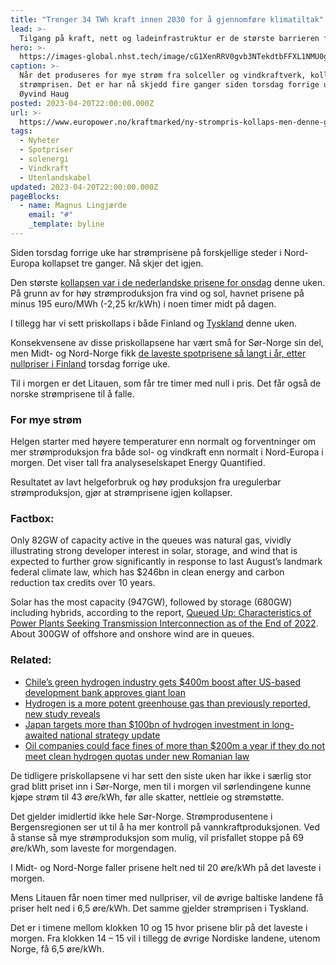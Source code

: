 ```yaml
---
title: "Trenger 34 TWh kraft innen 2030 for å gjennomføre klimatiltak"
lead: >-
  Tilgang på kraft, nett og ladeinfrastruktur er de største barrieren for å gjennomføre tiltakene i Miljødirektoratets rapport Klimatiltak i Norge mot 2030.
hero: >-
  https://images-global.nhst.tech/image/cG1XenRRV0gvb3NTekdtbFFXL1NMU0gva0t5c1JWL0VFWnEvREVPRisvcz0=/nhst/binary/7f631233cf039a000e5e67cf24568fb8?image_version=640
caption: >-
  Når det produseres for mye strøm fra solceller og vindkraftverk, kollapser
  strømprisen. Det er har nå skjedd fire ganger siden torsdag forrige uke. Foto:
  Øyvind Haug
posted: 2023-04-20T22:00:00.000Z
url: >-
  https://www.europower.no/kraftmarked/ny-strompris-kollaps-men-denne-gangen-blir-det-billigere-ogsa-i-norge/2-1-1438894
tags:
  - Nyheter
  - Spotpriser
  - solenergi
  - Vindkraft
  - Utenlandskabel
updated: 2023-04-20T22:00:00.000Z
pageBlocks:
  - name: Magnus Lingjærde
    email: "#"
    _template: byline
---
```


Siden torsdag forrige uke har strømprisene på forskjellige steder i Nord-Europa kollapset tre ganger. Nå skjer det igjen.

Den største [kollapsen var i de nederlandske prisene for onsdag](https://www.europower.no/kraftmarked/na-kan-vi-importere-nesten-gratis-nederlandsk-strom-rsaken-er-for-mye-sol-og-vind/2-1-1434832 "kollapsen var i de nederlandske prisene for onsdag") denne uken. På grunn av for høy strømproduksjon fra vind og sol, havnet prisene på minus 195 euro/MWh (-2,25 kr/kWh) i noen timer midt på dagen.

I tillegg har vi sett priskollaps i både Finland og [Tyskland](https://www.europower.no/kraftmarked/stromprisen-kollapser-i-europa-sol-og-vind-dekker-nesten-hele-forbruket/2-1-1438161 "Tyskland") denne uken.

Konsekvensene av disse priskollapsene har vært små for Sør-Norge sin del, men Midt- og Nord-Norge fikk [de laveste spotprisene så langt i år, etter nullpriser i Finland](https://www.europower.no/kraftmarked/gratis-strom-fra-finland-sorger-for-arets-laveste-strompriser/2-1-1433116 "de laveste spotprisene så langt i år, etter nullpriser i Finland") torsdag forrige uke.

Til i morgen er det Litauen, som får tre timer med null i pris. Det får også de norske strømprisene til å falle.

### For mye strøm

Helgen starter med høyere temperaturer enn normalt og forventninger om mer strømproduksjon fra både sol- og vindkraft enn normalt i Nord-Europa i morgen. Det viser tall fra analyseselskapet Energy Quantified.[
](https://www.europower.no/news/2-1-1438161)

Resultatet av lavt helgeforbruk og høy produksjon fra uregulerbar strømproduksjon, gjør at strømprisene igjen kollapser.

<div class="factbox">
  <h3>Factbox:</h3>
  <p>
    Only 82GW of capacity active in the queues was natural gas, vividly
    illustrating strong developer interest in solar, storage, and wind that is
    expected to further grow significantly in response to last August’s landmark
    federal climate law, which has $246bn in clean energy and carbon reduction
    tax credits over 10 years.
  </p>
</div>

Solar has the most capacity (947GW), followed by storage (680GW) including hybrids, according to the report, [Queued Up: Characteristics of Power Plants Seeking Transmission Interconnection as of the End of 2022](https://emp.lbl.gov/sites/default/files/queued_up_2022_04-06-2023.pdf). About 300GW of offshore and onshore wind are in queues.

<div class="read-more">
  <h3>Related:</h3>
  <ul>
    <li>
      <a href="#">
        Chile’s green hydrogen industry gets $400m boost after US-based
        development bank approves giant loan
      </a>
    </li>
    <li>
      <a href="#">
        Hydrogen is a more potent greenhouse gas than previously reported, new
        study reveals
      </a>
    </li>
    <li>
      <a href="#">
        Japan targets more than $100bn of hydrogen investment in long-awaited
        national strategy update
      </a>
    </li>
    <li>
      <a href="#">
        Oil companies could face fines of more than $200m a year if they do not
        meet clean hydrogen quotas under new Romanian law
      </a>
    </li>
  </ul>
</div>
De tidligere priskollapsene vi har sett den siste uken har ikke i særlig stor grad
blitt priset inn i Sør-Norge, men til i morgen vil sørlendingene kunne kjøpe strøm
til 43 øre/kWh, før alle skatter, nettleie og strømstøtte.

Det gjelder imidlertid ikke hele Sør-Norge. Strømprodusentene i Bergensregionen ser ut til å ha mer kontroll på vannkraftproduksjonen. Ved å stanse så mye strømproduksjon som mulig, vil prisfallet stoppe på 69 øre/kWh, som laveste for morgendagen.

I Midt- og Nord-Norge faller prisene helt ned til 20 øre/kWh på det laveste i morgen.

Mens Litauen får noen timer med nullpriser, vil de øvrige baltiske landene få priser helt ned i 6,5 øre/kWh. Det samme gjelder strømprisen i Tyskland.

Det er i timene mellom klokken 10 og 15 hvor prisene blir på det laveste i morgen. Fra klokken 14 – 15 vil i tillegg de øvrige Nordiske landene, utenom Norge, få 6,5 øre/kWh.
